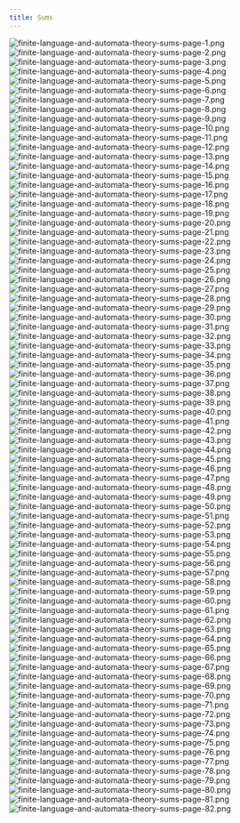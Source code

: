 ```yaml
---
title: Sums
---
```


![finite-language-and-automata-theory-sums-page-1.png](./finite-language-and-automata-theory-sums-page-1.jpg)
![finite-language-and-automata-theory-sums-page-2.png](./finite-language-and-automata-theory-sums-page-2.jpg)
![finite-language-and-automata-theory-sums-page-3.png](./finite-language-and-automata-theory-sums-page-3.jpg)
![finite-language-and-automata-theory-sums-page-4.png](./finite-language-and-automata-theory-sums-page-4.jpg)
![finite-language-and-automata-theory-sums-page-5.png](./finite-language-and-automata-theory-sums-page-5.jpg)
![finite-language-and-automata-theory-sums-page-6.png](./finite-language-and-automata-theory-sums-page-6.jpg)
![finite-language-and-automata-theory-sums-page-7.png](./finite-language-and-automata-theory-sums-page-7.jpg)
![finite-language-and-automata-theory-sums-page-8.png](./finite-language-and-automata-theory-sums-page-8.jpg)
![finite-language-and-automata-theory-sums-page-9.png](./finite-language-and-automata-theory-sums-page-9.jpg)
![finite-language-and-automata-theory-sums-page-10.png](./finite-language-and-automata-theory-sums-page-10.jpg)
![finite-language-and-automata-theory-sums-page-11.png](./finite-language-and-automata-theory-sums-page-11.jpg)
![finite-language-and-automata-theory-sums-page-12.png](./finite-language-and-automata-theory-sums-page-12.jpg)
![finite-language-and-automata-theory-sums-page-13.png](./finite-language-and-automata-theory-sums-page-13.jpg)
![finite-language-and-automata-theory-sums-page-14.png](./finite-language-and-automata-theory-sums-page-14.jpg)
![finite-language-and-automata-theory-sums-page-15.png](./finite-language-and-automata-theory-sums-page-15.jpg)
![finite-language-and-automata-theory-sums-page-16.png](./finite-language-and-automata-theory-sums-page-16.jpg)
![finite-language-and-automata-theory-sums-page-17.png](./finite-language-and-automata-theory-sums-page-17.jpg)
![finite-language-and-automata-theory-sums-page-18.png](./finite-language-and-automata-theory-sums-page-18.jpg)
![finite-language-and-automata-theory-sums-page-19.png](./finite-language-and-automata-theory-sums-page-19.jpg)
![finite-language-and-automata-theory-sums-page-20.png](./finite-language-and-automata-theory-sums-page-20.jpg)
![finite-language-and-automata-theory-sums-page-21.png](./finite-language-and-automata-theory-sums-page-21.jpg)
![finite-language-and-automata-theory-sums-page-22.png](./finite-language-and-automata-theory-sums-page-22.jpg)
![finite-language-and-automata-theory-sums-page-23.png](./finite-language-and-automata-theory-sums-page-23.jpg)
![finite-language-and-automata-theory-sums-page-24.png](./finite-language-and-automata-theory-sums-page-24.jpg)
![finite-language-and-automata-theory-sums-page-25.png](./finite-language-and-automata-theory-sums-page-25.jpg)
![finite-language-and-automata-theory-sums-page-26.png](./finite-language-and-automata-theory-sums-page-26.jpg)
![finite-language-and-automata-theory-sums-page-27.png](./finite-language-and-automata-theory-sums-page-27.jpg)
![finite-language-and-automata-theory-sums-page-28.png](./finite-language-and-automata-theory-sums-page-28.jpg)
![finite-language-and-automata-theory-sums-page-29.png](./finite-language-and-automata-theory-sums-page-29.jpg)
![finite-language-and-automata-theory-sums-page-30.png](./finite-language-and-automata-theory-sums-page-30.jpg)
![finite-language-and-automata-theory-sums-page-31.png](./finite-language-and-automata-theory-sums-page-31.jpg)
![finite-language-and-automata-theory-sums-page-32.png](./finite-language-and-automata-theory-sums-page-32.jpg)
![finite-language-and-automata-theory-sums-page-33.png](./finite-language-and-automata-theory-sums-page-33.jpg)
![finite-language-and-automata-theory-sums-page-34.png](./finite-language-and-automata-theory-sums-page-34.jpg)
![finite-language-and-automata-theory-sums-page-35.png](./finite-language-and-automata-theory-sums-page-35.jpg)
![finite-language-and-automata-theory-sums-page-36.png](./finite-language-and-automata-theory-sums-page-36.jpg)
![finite-language-and-automata-theory-sums-page-37.png](./finite-language-and-automata-theory-sums-page-37.jpg)
![finite-language-and-automata-theory-sums-page-38.png](./finite-language-and-automata-theory-sums-page-38.jpg)
![finite-language-and-automata-theory-sums-page-39.png](./finite-language-and-automata-theory-sums-page-39.jpg)
![finite-language-and-automata-theory-sums-page-40.png](./finite-language-and-automata-theory-sums-page-40.jpg)
![finite-language-and-automata-theory-sums-page-41.png](./finite-language-and-automata-theory-sums-page-41.jpg)
![finite-language-and-automata-theory-sums-page-42.png](./finite-language-and-automata-theory-sums-page-42.jpg)
![finite-language-and-automata-theory-sums-page-43.png](./finite-language-and-automata-theory-sums-page-43.jpg)
![finite-language-and-automata-theory-sums-page-44.png](./finite-language-and-automata-theory-sums-page-44.jpg)
![finite-language-and-automata-theory-sums-page-45.png](./finite-language-and-automata-theory-sums-page-45.jpg)
![finite-language-and-automata-theory-sums-page-46.png](./finite-language-and-automata-theory-sums-page-46.jpg)
![finite-language-and-automata-theory-sums-page-47.png](./finite-language-and-automata-theory-sums-page-47.jpg)
![finite-language-and-automata-theory-sums-page-48.png](./finite-language-and-automata-theory-sums-page-48.jpg)
![finite-language-and-automata-theory-sums-page-49.png](./finite-language-and-automata-theory-sums-page-49.jpg)
![finite-language-and-automata-theory-sums-page-50.png](./finite-language-and-automata-theory-sums-page-50.jpg)
![finite-language-and-automata-theory-sums-page-51.png](./finite-language-and-automata-theory-sums-page-51.jpg)
![finite-language-and-automata-theory-sums-page-52.png](./finite-language-and-automata-theory-sums-page-52.jpg)
![finite-language-and-automata-theory-sums-page-53.png](./finite-language-and-automata-theory-sums-page-53.jpg)
![finite-language-and-automata-theory-sums-page-54.png](./finite-language-and-automata-theory-sums-page-54.jpg)
![finite-language-and-automata-theory-sums-page-55.png](./finite-language-and-automata-theory-sums-page-55.jpg)
![finite-language-and-automata-theory-sums-page-56.png](./finite-language-and-automata-theory-sums-page-56.jpg)
![finite-language-and-automata-theory-sums-page-57.png](./finite-language-and-automata-theory-sums-page-57.jpg)
![finite-language-and-automata-theory-sums-page-58.png](./finite-language-and-automata-theory-sums-page-58.jpg)
![finite-language-and-automata-theory-sums-page-59.png](./finite-language-and-automata-theory-sums-page-59.jpg)
![finite-language-and-automata-theory-sums-page-60.png](./finite-language-and-automata-theory-sums-page-60.jpg)
![finite-language-and-automata-theory-sums-page-61.png](./finite-language-and-automata-theory-sums-page-61.jpg)
![finite-language-and-automata-theory-sums-page-62.png](./finite-language-and-automata-theory-sums-page-62.jpg)
![finite-language-and-automata-theory-sums-page-63.png](./finite-language-and-automata-theory-sums-page-63.jpg)
![finite-language-and-automata-theory-sums-page-64.png](./finite-language-and-automata-theory-sums-page-64.jpg)
![finite-language-and-automata-theory-sums-page-65.png](./finite-language-and-automata-theory-sums-page-65.jpg)
![finite-language-and-automata-theory-sums-page-66.png](./finite-language-and-automata-theory-sums-page-66.jpg)
![finite-language-and-automata-theory-sums-page-67.png](./finite-language-and-automata-theory-sums-page-67.jpg)
![finite-language-and-automata-theory-sums-page-68.png](./finite-language-and-automata-theory-sums-page-68.jpg)
![finite-language-and-automata-theory-sums-page-69.png](./finite-language-and-automata-theory-sums-page-69.jpg)
![finite-language-and-automata-theory-sums-page-70.png](./finite-language-and-automata-theory-sums-page-70.jpg)
![finite-language-and-automata-theory-sums-page-71.png](./finite-language-and-automata-theory-sums-page-71.jpg)
![finite-language-and-automata-theory-sums-page-72.png](./finite-language-and-automata-theory-sums-page-72.jpg)
![finite-language-and-automata-theory-sums-page-73.png](./finite-language-and-automata-theory-sums-page-73.jpg)
![finite-language-and-automata-theory-sums-page-74.png](./finite-language-and-automata-theory-sums-page-74.jpg)
![finite-language-and-automata-theory-sums-page-75.png](./finite-language-and-automata-theory-sums-page-75.jpg)
![finite-language-and-automata-theory-sums-page-76.png](./finite-language-and-automata-theory-sums-page-76.jpg)
![finite-language-and-automata-theory-sums-page-77.png](./finite-language-and-automata-theory-sums-page-77.jpg)
![finite-language-and-automata-theory-sums-page-78.png](./finite-language-and-automata-theory-sums-page-78.jpg)
![finite-language-and-automata-theory-sums-page-79.png](./finite-language-and-automata-theory-sums-page-79.jpg)
![finite-language-and-automata-theory-sums-page-80.png](./finite-language-and-automata-theory-sums-page-80.jpg)
![finite-language-and-automata-theory-sums-page-81.png](./finite-language-and-automata-theory-sums-page-81.jpg)
![finite-language-and-automata-theory-sums-page-82.png](./finite-language-and-automata-theory-sums-page-82.jpg)
